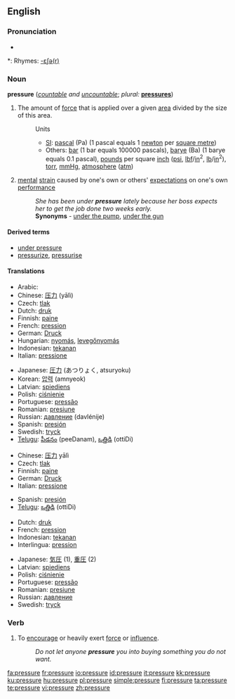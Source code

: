 ==English==

===Pronunciation===
* {{audio|en-us-pressure.ogg|Audio (US)}}

*: Rhymes: [[Rhymes:English:-ɛʃə(r)|-ɛʃə(r)]]

===Noun===
'''pressure''' (''[[countable]] and [[uncountable]]''; ''plural:'' '''[[pressures]]''')

# {{physics}} The amount of [[force]] that is applied over a given [[area]] divided by the size of this area.
#: Units
#:* [[SI]]: [[pascal]] (Pa) (1 pascal equals 1 [[newton]] per [[square metre]])
#:* Others: [[bar]] (1 bar equals 100000 pascals), [[barye]] (Ba) (1 barye equals 0.1 pascal), [[pound]]s per square [[inch]] ([[psi]], [[lbf]]/[[in]]<sup>2</sup>, [[lb]]/[[in]]<sup>2</sup>), [[torr]], [[mmHg]], [[atmosphere]] ([[atm]])
# [[mental]] [[strain]] caused by one's own or others' [[expectation]]s on one's own [[performance]]
#: ''She has been under '''pressure''' lately because her boss expects her to get the job done two weeks early.''
#: '''Synonyms''' - [[under the pump]], [[under the gun]]

====Derived terms====
* [[under pressure]]
* [[pressurize]], [[pressurise]]

====Translations====
{{trans-top|force to area in physics}}
* Arabic: {{Arab|[[ضغط]]}} {{IPAchar|(ɖáğʈ)}} {{m}}
* Chinese: [[压力]] (yālì)
* Czech: [[tlak]] {{m}}
* Dutch: [[druk]] {{m}}
* Finnish: [[paine]]
* French: [[pression]] {{f}}
* German: [[Druck]] {{m}}
* Hungarian: [[nyomás]], [[levegőnyomás]]
* Indonesian: [[tekanan]]
* Italian: [[pressione]] {{f}}
{{trans-mid}}
* Japanese: [[圧力]] (あつりょく, atsuryoku)
* Korean: [[압력]] (amnyeok)
* Latvian: [[spiediens]] {{m}}
* Polish: [[ciśnienie]] {{n}}
* Portuguese: [[pressão]] {{f}}
* Romanian: [[presiune]] {{f}}
* Russian: [[давление]] (davlénije) {{n}}
* Spanish: [[presión]] {{f}}
* Swedish: [[tryck]] {{n}}
* [[Telugu]]: [[పీడనం]] (peeDanam), [[ఒత్తిడి]] (ottiDi)
{{trans-bottom}}

{{trans-top|mental strain}}
* Chinese: [[压力]] yālì
* Czech: [[tlak]] {{m}}
* Finnish: [[paine]]
* German: [[Druck]] {{m}}
* Italian: [[pressione]] {{f}}
{{trans-mid}}
* Spanish: [[presión]] {{f}}
* [[Telugu]]: [[ఒత్తిడి]] (ottiDi)
{{trans-bottom}}

{{checktrans-top}}
* Dutch: [[druk]]
* French: [[pression]] {{f}}
* Indonesian: [[tekanan]]
* Interlingua: [[pression]]
{{trans-mid}}
* Japanese: [[気圧]] (1), [[重圧]] (2)
* Latvian: [[spiediens]] {{m}}
* Polish: [[ciśnienie]] {{n}}
* Portuguese: [[pressão]] {{f}}
* Romanian: [[presiune]] {{f}}
* Russian: [[давление]] {{n}}
* Swedish: [[tryck]]
{{trans-bottom}}

===Verb===
{{en-verb|pressur|ing}}

# {{transitive}} To [[encourage]] or heavily exert [[force]] or [[influence]].
#: ''Do not let anyone '''pressure''' you into buying something you do not want.''

[[fa:pressure]]
[[fr:pressure]]
[[io:pressure]]
[[id:pressure]]
[[it:pressure]]
[[kk:pressure]]
[[ku:pressure]]
[[hu:pressure]]
[[pl:pressure]]
[[simple:pressure]]
[[fi:pressure]]
[[ta:pressure]]
[[te:pressure]]
[[vi:pressure]]
[[zh:pressure]]